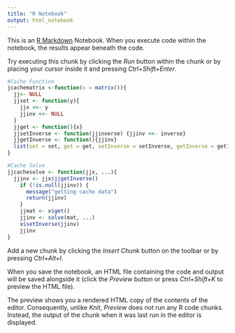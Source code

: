 ---
title: "R Notebook"
output: html_notebook
---

This is an [R Markdown](http://rmarkdown.rstudio.com) Notebook. When you execute code within the notebook, the results appear beneath the code. 

Try executing this chunk by clicking the *Run* button within the chunk or by placing your cursor inside it and pressing *Ctrl+Shift+Enter*. 

```{r}
#Cache Function
jcachematrix <-function(x = matrix()){
  jj<- NULL
  jjset <- function(y){
    jjx <<- y
    jjinv <<- NULL
  }
  jjget <- function(){x}
  jjsetInverse <- function(jjinverse) {jjinv <<- inverse}
  jjgetInverse <- function(){jjinv}
  list(set = set, get = get, setInverse = setInverse, getInverse = getInverse)
}

#Cache Solve 
jjcachesolve <- function(jjx, ...){
  jjinv <- jjx$jjgetInverse()
    if (!is.null(jjinv)) {
      message("getting cache data")
      return(jjinv)
    }
    jjmat <- x$get()
    jjinv <- solve(mat, ...)
    x$setInverse(jjinv)
    jjinv
}
```

Add a new chunk by clicking the *Insert Chunk* button on the toolbar or by pressing *Ctrl+Alt+I*.

When you save the notebook, an HTML file containing the code and output will be saved alongside it (click the *Preview* button or press *Ctrl+Shift+K* to preview the HTML file).

The preview shows you a rendered HTML copy of the contents of the editor. Consequently, unlike *Knit*, *Preview* does not run any R code chunks. Instead, the output of the chunk when it was last run in the editor is displayed.
